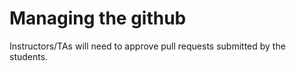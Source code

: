 # Managing the github

Instructors/TAs will need to approve pull requests submitted by the students.
